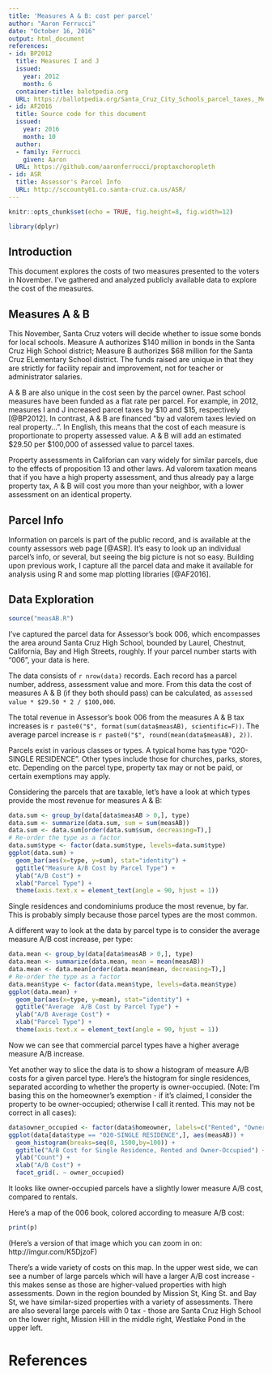 ```yaml
---
title: 'Measures A & B: cost per parcel'
author: "Aaron Ferrucci"
date: "October 16, 2016"
output: html_document
references:
- id: BP2012
  title: Measures I and J
  issued:
    year: 2012
    month: 6
  container-title: balotpedia.org
  URL: https://ballotpedia.org/Santa_Cruz_City_Schools_parcel_taxes,_Measures_I_and_J_(June_2012)
- id: AF2016
  title: Source code for this document
  issued:
    year: 2016
    month: 10
  author:
  - family: Ferrucci
    given: Aaron
  URL: https://github.com/aaronferrucci/proptaxchoropleth
- id: ASR
  title: Assessor's Parcel Info
  URL: http://sccounty01.co.santa-cruz.ca.us/ASR/
---
```


```r
knitr::opts_chunk$set(echo = TRUE, fig.height=8, fig.width=12)
```

```r
library(dplyr)
```

## Introduction
This document explores the costs of two measures presented to the voters in November. I've gathered and analyzed publicly available data to explore the cost of the measures. 

## Measures A & B
This November, Santa Cruz voters will decide whether to issue some bonds for local schools. Measure A authorizes $140 million in bonds in the Santa Cruz High School district; Measure B authorizes $68 million for the Santa Cruz ELementary School district. The funds raised are unique in that they are strictly for facility repair and improvement, not for teacher or administrator salaries.

A & B are also unique in the cost seen by the parcel owner. Past school measures have been funded as a flat rate per parcel. For example, in 2012, measures I and J increased parcel taxes by $10 and $15, respectively [@BP2012]. In contrast, A & B are financed "by ad valorem taxes levied on real property...". In English, this means that the cost of each measure is proportionate to property assessed value. A & B will add an estimated $29.50 per $100,000 of assessed value to parcel taxes.

Property assessments in Califorian can vary widely for similar parcels, due to the effects of proposition 13 and other laws. Ad valorem taxation means that if you have a high property assessment, and thus already pay a large property tax, A & B will cost you more than your neighbor, with a lower assessment on an identical property.

## Parcel Info
Information on parcels is part of the public record, and is available at the county assessors web page [@ASR]. It's easy to look up an individual parcel's info, or several, but seeing the big picture is not so easy. Building upon previous work, I capture all the parcel data and make it available for analysis using R and some map plotting libraries [@AF2016].

## Data Exploration
```r
source("measAB.R")
```
I've captured the parcel data for Assessor's book 006, which encompasses the area around Santa Cruz High School, bounded by Laurel, Chestnut, California, Bay and High Streets, roughly. If your parcel number starts with "006", your data is here.

The data consists of ```r nrow(data)``` records. Each record has a parcel number, address, assessment value and more. From this data the cost of measures A & B (if they both should pass) can be calculated, as ``` assessed value * $29.50 * 2 / $100,000```. 

The total revenue in Assessor's book 006 from the measures A & B tax increases is ```r paste0("$", format(sum(data$measAB), scientific=F))```. The average parcel increase is ```r paste0("$", round(mean(data$measAB), 2))```.

Parcels exist in various classes or types. A typical home has type "020-SINGLE RESIDENCE". Other types include those for churches, parks, stores, etc. Depending on the parcel type, property tax may or not be paid, or certain exemptions may apply. 

Considering the parcels that are taxable, let's have a look at which types provide the most revenue for measures A & B:
``` r
data.sum <- group_by(data[data$measAB > 0,], type)
data.sum <- summarize(data.sum, sum = sum(measAB))
data.sum <- data.sum[order(data.sum$sum, decreasing=T),]
# Re-order the type as a factor
data.sum$type <- factor(data.sum$type, levels=data.sum$type)
ggplot(data.sum) +
  geom_bar(aes(x=type, y=sum), stat="identity") +
  ggtitle("Measure A/B Cost by Parcel Type") +
  ylab("A/B Cost") +
  xlab("Parcel Type") +
  theme(axis.text.x = element_text(angle = 90, hjust = 1))
```

Single residences and condominiums produce the most revenue, by far. This is probably simply because those parcel types are the most common.

A different way to look at the data by parcel type is to consider the average measure A/B cost increase, per type:

``` r
data.mean <- group_by(data[data$measAB > 0,], type)
data.mean <- summarize(data.mean, mean = mean(measAB))
data.mean <- data.mean[order(data.mean$mean, decreasing=T),]
# Re-order the type as a factor
data.mean$type <- factor(data.mean$type, levels=data.mean$type)
ggplot(data.mean) +
  geom_bar(aes(x=type, y=mean), stat="identity") +
  ggtitle("Average  A/B Cost by Parcel Type") +
  ylab("A/B Average Cost") +
  xlab("Parcel Type") +
  theme(axis.text.x = element_text(angle = 90, hjust = 1))
```

Now we can see that commercial parcel types have a higher average measure A/B increase.

Yet another way to slice the data is to show a histogram of measure A/B costs for a given parcel type. Here's the histogram for single residences, separated according to whether the property is owner-occupied. (Note: I'm basing this on the homeowner's exemption - if it's claimed, I consider the property to be owner-occupied; otherwise I call it rented. This may not be correct in all cases):
``` r
data$owner_occupied <- factor(data$homeowner, labels=c("Rented", "Owner-Occuppied"))
ggplot(data[data$type == "020-SINGLE RESIDENCE",], aes(measAB)) +
  geom_histogram(breaks=seq(0, 1500,by=100)) +
  ggtitle("A/B Cost for Single Residence, Rented and Owner-Occupied") +
  ylab("Count") +
  xlab("A/B Cost") +
  facet_grid(. ~ owner_occupied)
```

It looks like owner-occupied parcels have a slightly lower measure A/B cost, compared to rentals.

Here's a map of the 006 book, colored according to measure A/B cost:

```r
print(p)
```

(Here's a version of that image which you can zoom in on: http://imgur.com/K5DjzoF)

There's a wide variety of costs on this map. In the upper west side, we can see a number of large parcels which will have a larger A/B cost increase - this makes sense as those are higher-valued properties with high assessments. Down in the region bounded by Mission St, King St. and Bay St, we have similar-sized properties with a variety of assessments. There are also several large parcels with 0 tax - those are Santa Cruz High School on the lower right, Mission Hill in the middle right, Westlake Pond in the upper left.

# References

